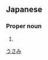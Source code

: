 ==Japanese==
{{ja-kanjitab|宇|佐|美}}

===Proper noun===
{{ja-pos|proper|うさみ}}

# {{surname|lang=ja}}

[[Category:Japanese surnames|うさみ]]